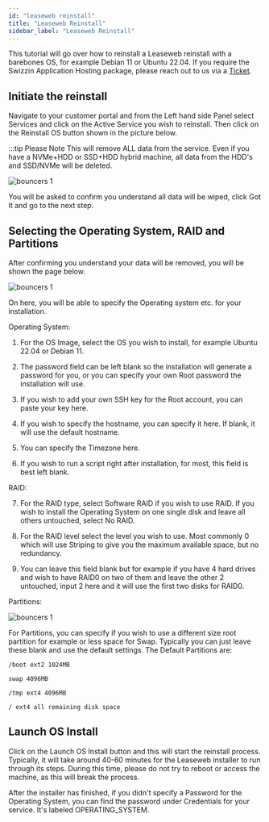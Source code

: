```yaml
---
id: "leaseweb reinstall"
title: "Leaseweb Reinstall"
sidebar_label: "Leaseweb Reinstall"
---
```


This tutorial will go over how to reinstall a Leaseweb reinstall with a barebones OS, for example Debian 11 or Ubuntu 22.04. If you require the Swizzin Application Hosting package, please reach out to us via a [Ticket](https://my.hostingby.design/submitticket.php).

## Initiate the reinstall

Navigate to your customer portal and from the Left hand side Panel select Services and click on the Active Service you wish to reinstall. Then click on the Reinstall OS button shown in the picture below.

:::tip Please Note 
This will remove ALL data from the service. Even if you have a NVMe+HDD or SSD+HDD hybrid machine, all data from the HDD's and SSD/NVMe will be deleted.

![bouncers 1](../../assets/leaseweb_reinstall_pic1.png)

You will be asked to confirm you understand all data will be wiped, click Got It and go to the next step.

## Selecting the Operating System, RAID and Partitions

After confirming you understand your data will be removed, you will be shown the page below.

![bouncers 1](../../assets/leaseweb_reinstall_pic3.png)

On here, you will be able to specify the Operating system etc. for your installation. 

Operating System:

1. For the OS Image, select the OS you wish to install, for example Ubuntu 22.04 or Debian 11.

2. The password field can be left blank so the installation will generate a password for you, or you can specify your own Root password the installation will use.

3. If you wish to add your own SSH key for the Root account, you can paste your key here.

4. If you wish to specify the hostname, you can specify it here. If blank, it will use the default hostname.

5. You can specify the Timezone here.

6. If you wish to run a script right after installation, for most, this field is best left blank.

RAID:

7. For the RAID type, select Software RAID if you wish to use RAID. If you wish to install the Operating System on one single disk and leave all others untouched, select No RAID.

8. For the RAID level select the level you wish to use. Most commonly 0 which will use Striping to give you the maximum available space, but no redundancy.

9. You can leave this field blank but for example if you have 4 hard drives and wish to have RAID0 on two of them and leave the other 2 untouched, input 2 here and it will use the first two disks for RAID0.

Partitions:

![bouncers 1](../../assets/Partitions.png)

For Partitions, you can specify if you wish to use a different size root partition for example or less space for Swap. Typically you can just leave these blank and use the default settings. 
The Default Partitions are:

```
/boot ext2 1024MB

swap 4096MB

/tmp ext4 4096MB

/ ext4 all remaining disk space
```

## Launch OS Install

Click on the Launch OS Install button and this will start the reinstall process. Typically, it will take around 40-60 minutes for the Leaseweb installer to run through its steps. During this time, please do not try to reboot or access the machine, as this will break the process.

After the installer has finished, if you didn't specify a Password for the Operating System, you can find the password under Credentials for your service. It's labeled OPERATING_SYSTEM.
